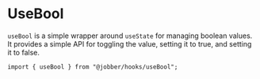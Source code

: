 
# UseBool

`useBool` is a simple wrapper around `useState` for managing boolean values. It
provides a simple API for toggling the value, setting it to true, and setting it
to false.

```tsx
import { useBool } from "@jobber/hooks/useBool";
```

<Canvas>
  <UseBool />
</Canvas>
